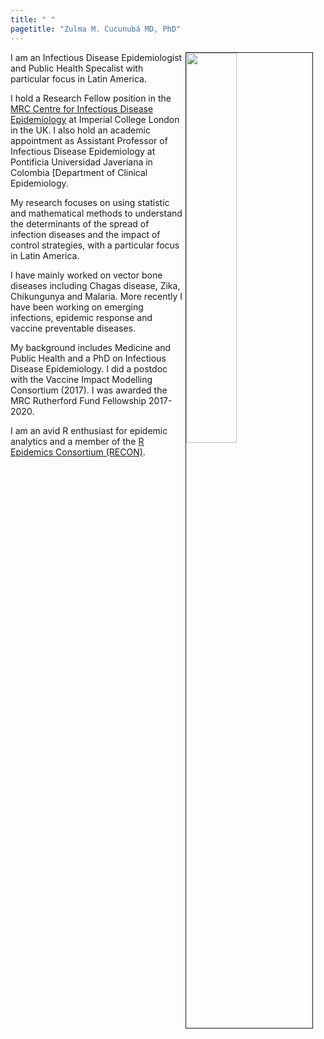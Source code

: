 ```yaml
---
title: " "
pagetitle: "Zulma M. Cucunubá MD, PhD"
---
```


<link rel="stylesheet" href="styles.css" type="text/css">
<link rel="stylesheet" href="academicicons/css/academicons.min.css"/>

<img src="images/ZCucunuba.jpeg" style="width:40%; border:1px solid; margin-right: 20px" align="right">




I am an Infectious Disease Epidemiologist and Public Health Specalist with particular focus in Latin America.

I hold a Research Fellow position in the [MRC Centre for Infectious Disease Epidemiology](https://www.imperial.ac.uk/people/zulma.cucunuba)  at Imperial College London in the UK. I also hold an academic appointment as Assistant Professor of Infectious Disease Epidemiology at Pontificia Universidad Javeriana in Colombia  [Department of Clinical Epidemiology.

My research focuses on using statistic and mathematical methods to understand the determinants of the spread of infection diseases and the impact of control strategies, with a particular focus in Latin America. 

I have mainly worked on vector bone diseases including Chagas disease, Zika, Chikungunya and Malaria. More recently I have been working on emerging infections, epidemic response and vaccine preventable diseases.

My background includes Medicine and Public Health and a PhD on Infectious Disease Epidemiology. I did a postdoc with the Vaccine Impact Modelling Consortium (2017). I was awarded the MRC Rutherford Fund Fellowship 2017-2020.


I am an avid R enthusiast for epidemic analytics and a member of the [R Epidemics Consortium (RECON)](https://www.repidemicsconsortium.org/people/). 



